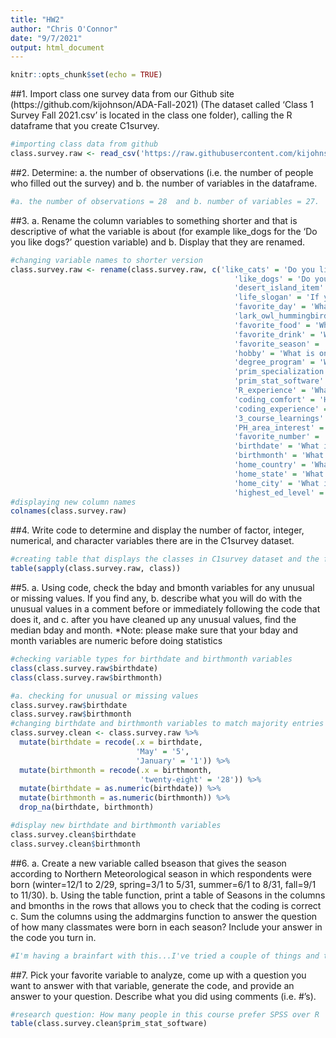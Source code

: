 ```yaml
---
title: "HW2"
author: "Chris O'Connor"
date: "9/7/2021"
output: html_document
---
```


```r
knitr::opts_chunk$set(echo = TRUE)
```

##1. Import class one survey data from our Github site (https://github.com/kijohnson/ADA-Fall-2021) (The dataset called ‘Class 1 Survey Fall 2021.csv’ is located in the class one folder), calling the R dataframe that you create C1survey.
```r
#importing class data from github
class.survey.raw <- read_csv('https://raw.githubusercontent.com/kijohnson/ADA-Fall-2021/master/Class%201%20Survey%20Fall%202021.csv')
```

##2. Determine: a. the number of observations (i.e. the number of people who filled out the survey) and b. the number of variables in the dataframe.
```r
#a. the number of observations = 28  and b. number of variables = 27.  These values were determined by looking in the environment

```


##3. a. Rename the column variables to something shorter and that is descriptive of what the variable is about (for example like_dogs for the ‘Do you like dogs?’ question variable) and b. Display that they are renamed.

```r
#changing variable names to shorter version
class.survey.raw <- rename(class.survey.raw, c('like_cats' = 'Do you like cats?', 
                                                  'like_dogs' = 'Do you like dogs?', 
                                                  'desert_island_item' =  'If you were stranded on a desert island, what is the one item you want to have with you?',
                                                  'life_slogan' = 'If you were to create a slogan for your life, what would the slogan be? (Examples: "Eat, drink, and be merry, for tomorrow, we all die." "Bite off more than you can chew." "There are far better things ahead than any we leave behind.")',
                                                  'favorite_day' = 'What is your favorite day of the week?',
                                                  'lark_owl_hummingbird' = 'Are you a lark, an owl, or a hummingbird?',
                                                  'favorite_food' = 'What is your favorite food?',
                                                  'favorite_drink' = 'What is your favorite drink?',
                                                  'favorite_season' = 'What is your favorite season?',
                                                  'hobby' = 'What is one hobby that you enjoy?',
                                                  'degree_program' = 'What is your degree program?',
                                                  'prim_specialization' = 'What is your primary specialization?',
                                                  'prim_stat_software' = 'What is your primary statistical software?',
                                                  'R_experience' = 'What is your level of R experience (1=None, 5=Advanced)?',
                                                  'coding_comfort' = 'How comfortable are you with coding?',
                                                  'coding_experience' = 'How long have you been coding (in years or months)?',
                                                  '3_course_learnings' = 'What are three things you hope to learn in this course?',
                                                  'PH_area_interest' = 'What is your major public health area of interest (e.g. cancer, heart disease, maternal child health, disparities, etc.)?',
                                                  'favorite_number' = 'What is your favorite number?',
                                                  'birthdate' = 'What is your birth day (e.g. October 28-report 28)?',
                                                  'birthmonth' = 'What is your birth month (e.g. October 28-report 10)?',
                                                  'home_country' = 'What is your home country?',
                                                  'home_state' = 'What is your home state?',
                                                  'home_city' = 'What is your home city?',
                                                  'highest_ed_level' = 'What is your highest education level?'))
#displaying new column names
colnames(class.survey.raw)
```


##4. Write code to determine and display the number of factor, integer, numerical, and character variables there are in the C1survey dataset.
```r
#creating table that displays the classes in C1survey dataset and the frequency of those classes in C1survey dataset.
table(sapply(class.survey.raw, class))
```


##5. a. Using code, check the bday and bmonth variables for any unusual or missing values. If you find any, b. describe what you will do with the unusual values in a comment before or immediately following the code that does it, and c. after you have cleaned up any unusual values, find the median bday and month. *Note: please make sure that your bday and month variables are numeric before doing statistics
```r
#checking variable types for birthdate and birthmonth variables
class(class.survey.raw$birthdate)
class(class.survey.raw$birthmonth)

#a. checking for unusual or missing values
class.survey.raw$birthdate
class.survey.raw$birthmonth
#changing birthdate and birthmonth variables to match majority entries and change these variables to numeric variables. I will drop any NAs that are generated for both variables.
class.survey.clean <- class.survey.raw %>% 
  mutate(birthdate = recode(.x = birthdate,
                            'May' = '5',
                            'January' = '1')) %>% 
  mutate(birthmonth = recode(.x = birthmonth,
                             'twenty-eight' = '28')) %>% 
  mutate(birthdate = as.numeric(birthdate)) %>% 
  mutate(birthmonth = as.numeric(birthmonth)) %>% 
  drop_na(birthdate, birthmonth)

#display new birthdate and birthmonth variables
class.survey.clean$birthdate
class.survey.clean$birthmonth
```


##6. a. Create a new variable called bseason that gives the season according to Northern Meteorological season in which respondents were born (winter=12/1 to 2/29, spring=3/1 to 5/31, summer=6/1 to 8/31, fall=9/1 to 11/30). b. Using the table function, print a table of Seasons in the columns and bmonths in the rows that allows you to check that the coding is correct c. Sum the columns using the addmargins function to answer the question of how many classmates were born in each season? Include your answer in the code you turn in.
```r
#I'm having a brainfart with this...I've tried a couple of things and they did NOT come close to being right.
```


##7. Pick your favorite variable to analyze, come up with a question you want to answer with that variable, generate the code, and provide an answer to your question. Describe what you did using comments (i.e. #’s).
```r
#research question: How many people in this course prefer SPSS over R
table(class.survey.clean$prim_stat_software)
```



